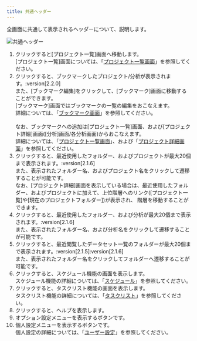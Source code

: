 ```yaml
---
title: 共通ヘッダー
---
```


全画面に共通して表示されるヘッダーについて、説明します。

<Img src="/assets/img/capture/capture-header.png" alt="共通ヘッダー" client:load />

1. クリックすると[プロジェクト一覧]画面へ移動します。\
   [プロジェクト一覧]画面については、「[プロジェクト一覧画面](/guide/project-list/index.html)」を参照してください。
1. クリックすると、ブックマークしたプロジェクト/分析が表示されます。:version[2.2.0]\
   また、[ブックマーク編集]をクリックして、[ブックマーク]画面に移動することができます。\
   [ブックマーク]画面ではブックマークの一覧の編集をおこなえます。\
   詳細については、「[ブックマーク画面](/guide/bookmark/index.html)」を参照してください。\
   \
   なお、ブックマークへの追加は[プロジェクト一覧]画面、および[プロジェクト詳細]画面([分析]画面/各分析画面)からおこなえます。\
   詳細については、「[プロジェクト一覧画面](/guide/project-list/index.html)」、および「[プロジェクト詳細画面](/guide/project-details/index.html)」を参照してください。
1. クリックすると、最近使用したフォルダー、およびプロジェクトが最大20個まで表示されます。:version[2.1.6]\
   また、表示されたフォルダー名、およびプロジェクト名をクリックして遷移することが可能です。\
   なお、[プロジェクト詳細]画面を表示している場合は、最近使用したフォルダー、およびプロジェクトに加えて、上位階層へのリンク([プロジェクト一覧]や[現在のプロジェクトフォルダー])が表示され、 階層を移動することができます。
1. クリックすると、最近使用したフォルダー、および分析が最大20個まで表示されます。:version[2.1.6]\
   また、表示されたフォルダー名、および分析名をクリックして遷移することが可能です。
1. クリックすると、最近閲覧したデータセット一覧のフォルダーが最大20個まで表示されます。:version[2.1.5]:version[2.1.6]\
   また、表示されたフォルダー名をクリックしてフォルダーへ遷移することが可能です。
1. クリックすると、スケジュール機能の画面を表示します。\
   スケジュール機能の詳細については、「[スケジュール](/guide/schedule-function/index.html)」を参照してください。
1. クリックすると、タスクリスト機能の画面を表示します。\
   タスクリスト機能の詳細については、「[タスクリスト](/guide/checking-task-list/index.html)」を参照してください。
1. クリックすると、ヘルプを表示します。
1. オプション設定メニューを表示するボタンです。
1. 個人設定メニューを表示するボタンです。\
   個人設定の詳細については、「[ユーザー設定](/guide/user-setting/index.html)」を参照してください。
